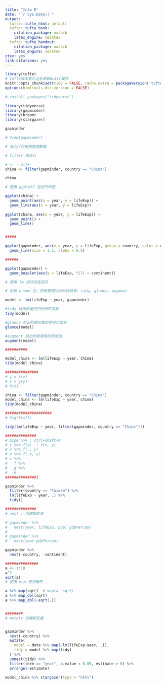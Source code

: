 ```yaml
---
title: "Into R"
date: "`r Sys.Date()`"
output:
  tufte::tufte_html: default
  tufte::tufte_book:
    citation_package: natbib
    latex_engine: xelatex
  tufte::tufte_handout:
    citation_package: natbib
    latex_engine: xelatex
ctex: yes
link-citations: yes
---
```


```r
library(tufte)
# tufte版本变化之后更新knitr缓存
knitr::opts_chunk$set(tidy = FALSE, cache.extra = packageVersion('tufte'))
options(htmltools.dir.version = FALSE)
```

```r
# install.packages("tidyverse")

library(tidyverse)
library(gapminder)
library(broom)
library(stargazer)

gapminder

# View(gapminder)

# dplyr包用来整理数据

# filter 筛选行

# <- : alt+-
china <- filter(gapminder, country == "China")

china

# 使用 ggplot2 包进行作图

ggplot(china) + 
  geom_point(aes(x = year, y = lifeExp)) +
  geom_line(aes(x = year, y = lifeExp))
  
ggplot(china, aes(x = year, y = lifeExp)) + 
  geom_point() +
  geom_line()


#####

ggplot(gapminder, aes(x = year, y = lifeExp, group = country, color = continent)) +
  geom_line(size = 1.5, alpha = 0.5)

######

ggplot(gapminder) +
  geom_boxplot(aes(y = lifeExp, fill = continent))

# 使用 lm 进行线性回归

# 加载 broom 包，用来整理回归分析结果: tidy, glance, augment

model <- lm(lifeExp ~ year, gapminder)

#tidy 给出的是回归分析的系数
tidy(model)

#glance 给出的是对模型的评价指标
glance(model)

#augment 给出的是模型的预测值
augment(model)

##########

model_china <- lm(lifeExp ~ year, china)
tidy(model_china)

###############
# y = f(x)
# z = g(y)
# h(z)

china <- filter(gapminder, country == "China")
model_china <- lm(lifeExp ~ year, china)
tidy(model_china)

#####################
# h(g(f(x)))

tidy(lm(lifeExp ~ year, filter(gapminder, country == "China")))

##############
# pipe %>% : ctrl+shift+M
# x %>% f(y)  : f(x, y)
# x %>% f(., y)
# x %>% f(.x, y)
# x %>% 
#   f %>% 
#   g %>% 
#   h
##############3

gapminder %>% 
  filter(country == "Taiwan") %>% 
  lm(lifeExp ~ year, .) %>% 
  tidy()

##############
# nest : 创建嵌套表

# gapminder %>% 
#   nest(year, lifeExp, pop, gdpPercap)
# 
# gapminder %>% 
#   nest(year:gdpPercap)

gapminder %>% 
  nest(-country, -continent)

###############
a <- 1:10
a^2
sqrt(a)
# 使用 map 进行循环

a %>% map(sqrt)  # map(a, sqrt)
a %>% map_dbl(sqrt)
a %>% map_dbl(~sqrt(.))


########
# mutate 创建新变量


gapminder %>% 
  nest(-country) %>%
  mutate(
    model = data %>% map(~lm(lifeExp~year, .)),
    tidy = model %>% map(tidy)
  ) %>% 
  unnest(tidy) %>% 
  filter(term == "year", p.value < 0.05, estimate > 0) %>% 
  arrange(-estimate)

```

```r

model_china %>% stargazer(type = "html")
```